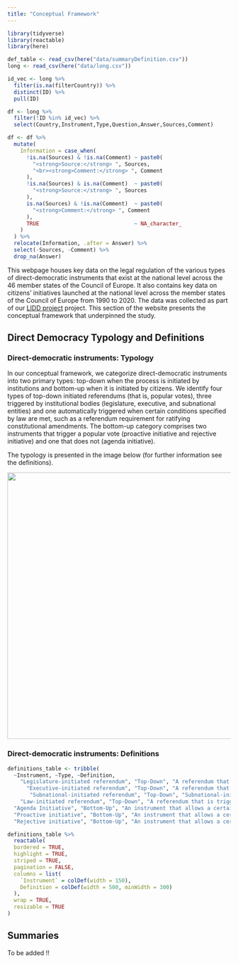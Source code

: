 ```yaml
---
title: "Conceptual Framework"
---
```


```r
library(tidyverse)
library(reactable)
library(here)

def_table <- read_csv(here("data/summaryDefinition.csv"))
long <- read_csv(here("data/long.csv"))

id_vec <- long %>% 
  filter(is.na(filterCountry)) %>% 
  distinct(ID) %>% 
  pull(ID)

df <- long %>%
  filter(!ID %in% id_vec) %>% 
  select(Country,Instrument,Type,Question,Answer,Sources,Comment)

df <- df %>%
  mutate(
    Information = case_when(
      !is.na(Sources) & !is.na(Comment) ~ paste0(
        "<strong>Source:</strong> ", Sources,
        "<br><strong>Comment:</strong> ", Comment
      ),
      !is.na(Sources) & is.na(Comment)  ~ paste0(
        "<strong>Source:</strong> ", Sources
      ),
      is.na(Sources) & !is.na(Comment)  ~ paste0(
        "<strong>Comment:</strong> ", Comment
      ),
      TRUE                              ~ NA_character_
    )
  ) %>%
  relocate(Information, .after = Answer) %>%
  select(-Sources, -Comment) %>% 
  drop_na(Answer)

```

This webpage houses key data on the legal regulation of the various types of direct-democratic instruments that exist at the national level across the 46 member states of the Council of Europe. It also contains key data on citizens’ initiatives launched at the national level across the member states of the Council of Europe from 1990 to 2020. The data was collected as part of our [LIDD project](https://lidd-project.org) project. This section of the website presents the conceptual framework that underpinned the study. 

## Direct Democracy Typology and Definitions

### Direct-democratic instruments: Typology

In our conceptual framework, we categorize direct-democratic instruments into two primary types: top-down when the process is initiated by institutions and bottom-up when it is initiated by citizens. We identify four types of top-down initiated referendums (that is, popular votes), three triggered by institutional bodies (legislature, executive, and subnational entities) and one automatically triggered when certain conditions specified by law are met, such as a referendum requirement for ratifying constitutional amendments. The bottom-up category comprises two instruments that trigger a popular vote (proactive initiative and rejective initiative) and one that does not (agenda initiative).

The typology is presented in the image below (for further information see the definitions).

![](/images/liddConcept6.png){width="600px" fig-align="centre"}


### Direct-democratic instruments: Definitions

```r
definitions_table <- tribble(
  ~Instrument, ~Type, ~Definition,
    "Legislature-initiated referendum", "Top-Down", "A referendum that can be initiated by the legislature (i.e. parliament (or parts of it)). A referendum is initiated by the legislature if the parliament or members of the parliament can start the referendum process by defining the issue for the popular vote. The fact that another state organ may be responsible for calling the referendum (i.e. for making the final decision about it) does not matter. The deciding question is who starts the process.",
      "Executive-initiated referendum", "Top-Down", "A referendum that can be initiated by the executive (i.e. the government (or parts of it)). A referendum is initiated by the executive if the government or other executive actors can start the referendum process by defining the issue for the popular vote. The fact that another state organ may be responsible for calling the referendum (i.e. for making the final decision about it) does not matter. The deciding question is who starts the process.",
       "Subnational-initiated referendum", "Top-Down", "Subnational-initiated referendum A referendum that can be initiated by (a certain number of) subnational entities (regions, provinces, cantons; municipalities). A referendum is initiated by a subnational entity if it can start the referendum process by defining the issue for the popular vote.",
    "Law-initiated referendum", "Top-Down", "A referendum that is triggered if certain conditions specified by law (i.e. the constitution or a legislative act) are met. The law may determine the topic (e.g. transfer of sovereignty) or the type of legal act (e.g. constitutional amendment) that triggers the referendum process. The law can either directly require the holding of a referendum or require it in case certain additional conditions are not met (e.g. a constitutional amendment is not passed by a supermajority in parliament). In all cases the referendum is triggered by law rather than initiated by a state organ.",
  "Agenda Initiative", "Bottom-Up", "An instrument that allows a certain number of citizens to put an issue on the agenda of state organs but that does not lead to a referendum (i.e. a popular vote). An agenda initiave mandates the state organ to deal with the proposal: make a decision about it or at least debate it.",
  "Proactive initiative", "Bottom-Up", "An instrument that allows a certain number of citizens to initiate a referendum and formulate the topic of the referendum.",
  "Rejective initiative", "Bottom-Up", "An instrument that allows a certain number of citizens to initiate a referendum that is aimed at preventing new laws (or parts of them) from being passed or at repealing existing laws (or parts of them).") 

definitions_table %>% 
  reactable(
  bordered = TRUE,
  highlight = TRUE,
  striped = TRUE,
  pagination = FALSE,
  columns = list(
    `Instrument` = colDef(width = 150),
    Definition = colDef(width = 500, minWidth = 300)
  ),
  wrap = TRUE,
  resizable = TRUE
)

```


## Summaries

To be added !!

